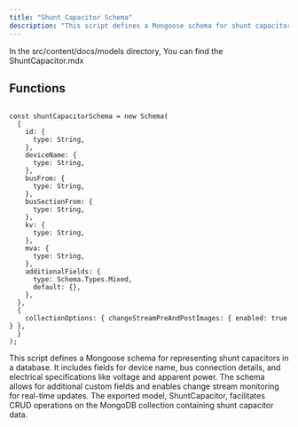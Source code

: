 ```yaml
---
title: "Shunt Capacitor Schema"
description: "This script defines a Mongoose schema for shunt capacitors, capturing device details, electrical specifications, and supporting custom fields. It enables real-time change stream monitoring and exports the ShuntCapacitor model for CRUD operations on MongoDB."
---
```



In the <Highlight>src/content/docs/models</Highlight> directory, You can find the <Highlight>ShuntCapacitor.mdx</Highlight>

## Functions

```tsx:shuntCapacitorSchema

const shuntCapacitorSchema = new Schema(
  {
    id: {
      type: String,
    },
    deviceName: {
      type: String,
    },
    busFrom: {
      type: String,
    },
    busSectionFrom: {
      type: String,
    },
    kv: {
      type: String,
    },
    mva: {
      type: String,
    },
    additionalFields: {
      type: Schema.Types.Mixed,
      default: {},
    },
  },
  {
    collectionOptions: { changeStreamPreAndPostImages: { enabled: true } },
  }
);
```
This script defines a Mongoose schema for representing shunt capacitors in a database. It includes fields for device name, bus connection details, and electrical specifications like voltage and apparent power. The schema allows for additional custom fields and enables change stream monitoring for real-time updates. The exported model, ShuntCapacitor, facilitates CRUD operations on the MongoDB collection containing shunt capacitor data.
